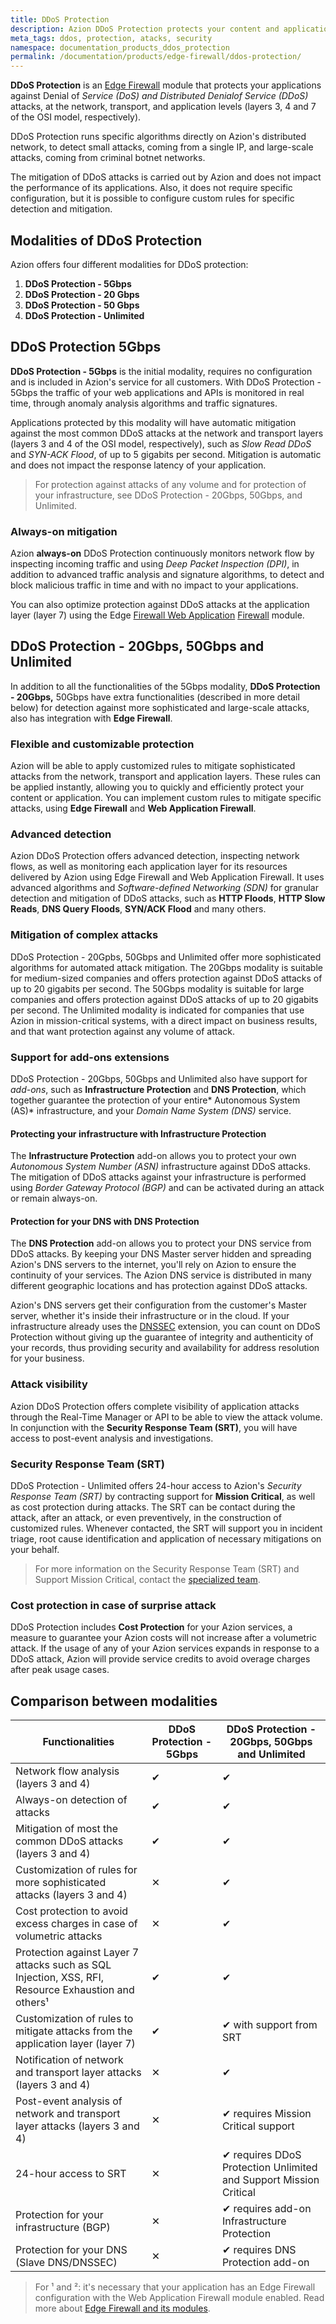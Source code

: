 ```yaml
---
title: DDoS Protection
description: Azion DDoS Protection protects your content and applications from Distributed Denial of Service (DDoS) attacks.
meta_tags: ddos, protection, atacks, security
namespace: documentation_products_ddos_protection
permalink: /documentation/products/edge-firewall/ddos-protection/
---
```


**DDoS Protection** is an [Edge Firewall](/pt-br/documentacao/edge-firewall/) module that protects your applications against Denial of *Service (DoS) and Distributed Denialof Service (DDoS)* attacks, at the network, transport, and application levels (layers 3, 4 and 7 of the OSI model, respectively).

DDoS Protection runs specific algorithms directly on Azion's distributed network, to detect small attacks, coming from a single IP, and large-scale attacks, coming from criminal botnet networks.

The mitigation of DDoS attacks is carried out by Azion and does not impact the performance of its applications. Also, it does not require specific configuration, but it is possible to configure custom rules for specific detection and mitigation.

## Modalities of DDoS Protection

Azion offers four different modalities for DDoS protection:

1. **DDoS Protection - 5Gbps**
2. **DDoS Protection - 20 Gbps**
3. **DDoS Protection - 50 Gbps**
4. **DDoS Protection - Unlimited**

## DDoS Protection 5Gbps

**DDoS Protection - 5Gbps** is the initial modality, requires no configuration and is included in Azion's service for all customers. With DDoS Protection - 5Gbps the traffic of your web applications and APIs is monitored in real time, through anomaly analysis algorithms and traffic signatures.

Applications protected by this modality will have automatic mitigation against the most common DDoS attacks at the network and transport layers (layers 3 and 4 of the OSI model, respectively), such as *Slow Read DDoS* and *SYN-ACK Flood*, of up to 5 gigabits per second. Mitigation is automatic and does not impact the response latency of your application.

> For protection against attacks of any volume and for protection of your infrastructure, see DDoS Protection - 20Gbps, 50Gbps, and Unlimited.

### Always-on mitigation

Azion **always-on** DDoS Protection continuously monitors network flow by inspecting incoming traffic and using *Deep Packet Inspection (DPI)*, in addition to advanced traffic analysis and signature algorithms, to detect and block malicious traffic in time and with no impact to your applications.

You can also optimize protection against DDoS attacks at the application layer (layer 7) using the Edge [Firewall Web Application](/pt-br/documentacao/produtos/edge-firewall/web-application-firewall/) [Firewall](/pt-br/documentacao/produtos/edge-firewall/) module.

## DDoS Protection - 20Gbps, 50Gbps and Unlimited

In addition to all the functionalities of the 5Gbps modality, **DDoS Protection - 20Gbps,** 50Gbps have extra functionalities (described in more detail below) for detection against more sophisticated and large-scale attacks, also has integration with **Edge Firewall**.

### Flexible and customizable protection

Azion will be able to apply customized rules to mitigate sophisticated attacks from the network, transport and application layers. These rules can be applied instantly, allowing you to quickly and efficiently protect your content or application. You can implement custom rules to mitigate specific attacks, using **Edge Firewall** and **Web Application Firewall**.

### Advanced detection

Azion DDoS Protection offers advanced detection, inspecting network flows, as well as monitoring each application layer for its resources delivered by Azion using Edge Firewall and Web Application Firewall. It uses advanced algorithms and *Software-defined Networking (SDN)* for granular detection and mitigation of DDoS attacks, such as **HTTP Floods**, **HTTP Slow Reads**, **DNS Query Floods**, **SYN/ACK Flood** and many others.

### Mitigation of complex attacks

DDoS Protection - 20Gpbs, 50Gbps and Unlimited offer more sophisticated algorithms for automated attack mitigation. The 20Gbps modality is suitable for medium-sized companies and offers protection against DDoS attacks of up to 20 gigabits per second. The 50Gbps modality is suitable for large companies and offers protection against DDoS attacks of up to 20 gigabits per second. The Unlimited modality is indicated for companies that use Azion in mission-critical systems, with a direct impact on business results, and that want protection against any volume of attack.

### Support for add-ons extensions

DDoS Protection - 20Gbps, 50Gbps and Unlimited also have support for *add-ons*, such as **Infrastructure Protection** and **DNS Protection**, which together guarantee the protection of your entire* Autonomous System (AS)* infrastructure, and your *Domain Name System (DNS)* service.

#### Protecting your infrastructure with Infrastructure Protection

The **Infrastructure Protection** add-on allows you to protect your own *Autonomous System Number (ASN)* infrastructure against DDoS attacks. The mitigation of DDoS attacks against your infrastructure is performed using *Border Gateway Protocol (BGP)* and can be activated during an attack or remain always-on.

#### Protection for your DNS with DNS Protection

The **DNS Protection** add-on allows you to protect your DNS service from DDoS attacks. By keeping your DNS Master server hidden and spreading Azion's DNS servers to the internet, you'll rely on Azion to ensure the continuity of your services. The Azion DNS service is distributed in many different geographic locations and has protection against DDoS attacks.

Azion's DNS servers get their configuration from the customer's Master server, whether it's inside their infrastructure or in the cloud. If your infrastructure already uses the [DNSSEC](/pt-br/documentacao/produtos/intelligent-dns/compatibilidade-dnssec/) extension, you can count on DDoS Protection without giving up the guarantee of integrity and authenticity of your records, thus providing security and availability for address resolution for your business.

### Attack visibility

Azion DDoS Protection offers complete visibility of application attacks through the Real-Time Manager or API to be able to view the attack volume. In conjunction with the **Security Response Team (SRT)**, you will have access to post-event analysis and investigations.

### Security Response Team (SRT)

DDoS Protection - Unlimited offers 24-hour access to Azion's *Security Response Team (SRT)* by contracting support for **Mission Critical**, as well as cost protection during attacks. The SRT can be contact during the attack, after an attack, or even preventively, in the construction of customized rules. Whenever contacted, the SRT will support you in incident triage, root cause identification and application of necessary mitigations on your behalf.

> For more information on the Security Response Team (SRT) and Support Mission Critical, contact the [specialized team](https://www.azion.com/en/support/).

### Cost protection in case of surprise attack

DDoS Protection includes **Cost Protection** for your Azion services, a measure to guarantee your Azion costs will not increase after a volumetric attack. If the usage of any of your Azion services expands in response to a DDoS attack, Azion will provide service credits to avoid overage charges after peak usage cases.

## Comparison between modalities

| Functionalities | DDoS Protection - 5Gbps | DDoS Protection - 20Gbps, 50Gbps and Unlimited |
|-----------------|-------------------------|------------------------------------------------|
| Network flow analysis (layers 3 and 4) | ✔︎ | ✔︎ |
| Always-on detection of attacks | ✔︎ | ✔︎ |
| Mitigation of most the common DDoS attacks (layers 3 and 4) | ✔︎ | ✔︎ |
| Customization of rules for more sophisticated attacks (layers 3 and 4) | ✕ | ✔︎ |
| Cost protection to avoid excess charges in case of volumetric attacks | ✕ | ✔︎ |
| Protection against Layer 7 attacks such as SQL Injection, XSS, RFI, Resource Exhaustion and others¹ | ✔︎ | ✔︎ |
| Customization of rules to mitigate attacks from the application layer (layer 7) | ✔︎ | ✔ with support from SRT |
| Notification of network and transport layer attacks (layers 3 and 4) | ✕ | ✔︎ |
| Post-event analysis of network and transport layer attacks (layers 3 and 4) | ✕ | ✔ requires Mission Critical support |
| 24-hour access to SRT | ✕ | ✔ requires DDoS Protection Unlimited and Support Mission Critical |
| Protection for your infrastructure (BGP) | ✕ | ✔ requires add-on Infrastructure Protection |
| Protection for your DNS (Slave DNS/DNSSEC) | ✕ | ✔ requires DNS Protection add-on |

> For ¹ and ²: it's necessary that your application has an Edge Firewall configuration with the Web Application Firewall module enabled. Read more about [Edge Firewall and its modules](/en/documentation/produtos/edge-firewall/).

